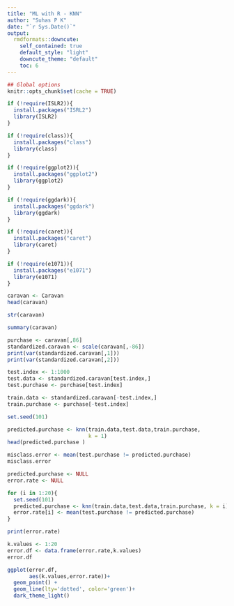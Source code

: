 ```yaml
---
title: "ML with R - KNN"
author: "Suhas P K"
date: "`r Sys.Date()`"
output:
  rmdformats::downcute:
    self_contained: true
    default_style: "light"
    downcute_theme: "default"
    toc: 6
---
```



```r
## Global options
knitr::opts_chunk$set(cache = TRUE)
```

```r
if (!require(ISLR2)){
  install.packages("ISRL2")
  library(ISLR2)
}

if (!require(class)){
  install.packages("class")
  library(class)
}

if (!require(ggplot2)){
  install.packages("ggplot2")
  library(ggplot2)
}

if (!require(ggdark)){
  install.packages("ggdark")
  library(ggdark)
}

if (!require(caret)){
  install.packages("caret")
  library(caret)
}

if (!require(e1071)){
  install.packages("e1071")
  library(e1071)
}
```


```r
caravan <- Caravan
head(caravan)
```
```r
str(caravan)
```

```r
summary(caravan)
```

```r
purchase <- caravan[,86]
standardized.caravan <- scale(caravan[,-86])
print(var(standardized.caravan[,1]))
print(var(standardized.caravan[,2]))
```

```r
test.index <- 1:1000
test.data <- standardized.caravan[test.index,]
test.purchase <- purchase[test.index]

train.data <- standardized.caravan[-test.index,]
train.purchase <- purchase[-test.index]

```


```r
set.seed(101)

predicted.purchase <- knn(train.data,test.data,train.purchase,
                          k = 1)
head(predicted.purchase )
```

```r
misclass.error <- mean(test.purchase != predicted.purchase)
misclass.error
```

```r
predicted.purchase <- NULL
error.rate <- NULL

for (i in 1:20){
  set.seed(101)
  predicted.purchase <- knn(train.data,test.data,train.purchase, k = i)
  error.rate[i] <- mean(test.purchase != predicted.purchase)
}

print(error.rate)
```


```r
k.values <- 1:20
error.df <- data.frame(error.rate,k.values)
error.df
```

```r
ggplot(error.df,
       aes(k.values,error.rate))+
  geom_point() + 
  geom_line(lty='dotted', color='green')+
  dark_theme_light()
```































